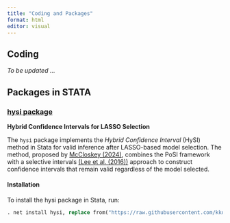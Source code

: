 ```yaml
---
title: "Coding and Packages"
format: html
editor: visual
---
```


## Coding

_To be updated ..._

## Packages in STATA

### [hysi package](https://github.com/kkushnarev/HySI)

**Hybrid Confidence Intervals for LASSO Selection**

The `hysi` package implements the *Hybrid Confidence Interval* (HySI) method in Stata for valid inference after LASSO-based model selection.  The method, proposed by [McCloskey (2024)](https://academic.oup.com/biomet/article-abstract/111/1/109/7085586?redirectedFrom=fulltext&login=false), combines the PoSI framework with a selective intervals [(Lee et al. (2016))](https://arxiv.org/abs/1311.6238) approach to construct confidence intervals that remain valid regardless of the model selected.

#### Installation

To install the hysi package in Stata, run:

```stata
. net install hysi, replace from("https://raw.githubusercontent.com/kkushnarev/hysi/main/")
```

